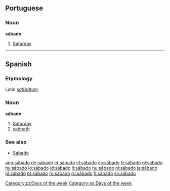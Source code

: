 ==Portuguese==
===Noun===
'''sábado'''

#[[Saturday]]

[[Category:pt:Days of the week]]

----

==Spanish==
===Etymology===
Latin ''[[sabbatum|sabbătum]]''

===Noun===
'''sábado'''

#[[Saturday]]
#[[sabbath]]

===See also===
*[[Sabado]]

[[Category:es:Days of the week]]

[[ang:sábado]]
[[de:sábado]]
[[et:sábado]]
[[el:sábado]]
[[es:sábado]]
[[fr:sábado]]
[[gl:sábado]]
[[hy:sábado]]
[[io:sábado]]
[[id:sábado]]
[[it:sábado]]
[[hu:sábado]]
[[nl:sábado]]
[[ja:sábado]]
[[pl:sábado]]
[[pt:sábado]]
[[ro:sábado]]
[[ru:sábado]]
[[fi:sábado]]
[[sv:sábado]]